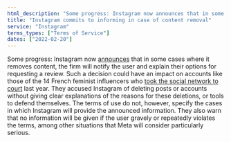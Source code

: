 ```yaml
---
html_description: "Some progress: Instagram now announces that in some cases where it removes content, the firm will notify the user and explain their options for requesting a review."
title: "Instagram commits to informing in case of content removal"
service: "Instagram"
terms_types: ["Terms of Service"]
dates: ["2022-02-20"]
---
```


Some progress: Instagram now [announces](https://github.com/OpenTermsArchive/versions-france/commit/b8b71e45d56728242ce7c5da3e8b7ef790eec57a?short_path=311682c#) that in some cases where it removes content, the firm will notify the user and explain their options for requesting a review. Such a decision could have an impact on accounts like those of the 14 French feminist influencers who [took the social network to court](https://www.neonmag.fr/censure-14-feministes-assignent-instagram-en-justice-on-ne-peut-plus-subir-ce-deux-poids-deux-mesures-573103.html) last year. They accused Instagram of deleting posts or accounts without giving clear explanations of the reasons for these deletions, or tools to defend themselves. The terms of use do not, however, specify the cases in which Instagram will provide the announced information. They also warn that no information will be given if the user gravely or repeatedly violates the terms, among other situations that Meta will consider particularly serious. 
